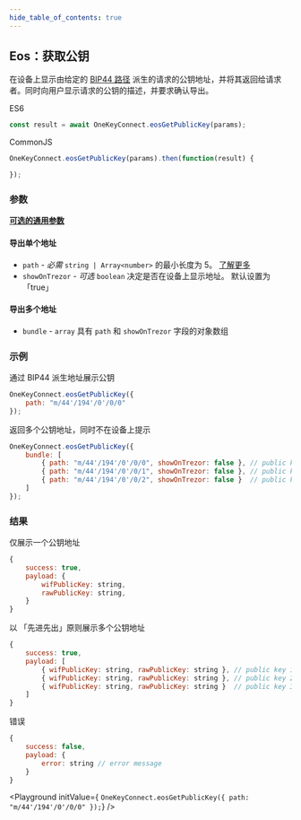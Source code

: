```yaml
---
hide_table_of_contents: true
---
```


## Eos：获取公钥

在设备上显示由给定的 [BIP44 路径](./path) 派生的请求的公钥地址，并将其返回给请求者。同时向用户显示请求的公钥的描述，并要求确认导出。

ES6
```javascript
const result = await OneKeyConnect.eosGetPublicKey(params);
```

CommonJS
```javascript
OneKeyConnect.eosGetPublicKey(params).then(function(result) {

});
```

### 参数
[**可选的通用参数**](./commonParams)

#### 导出单个地址

* `path` - *必需* `string | Array<number>` 的最小长度为 5。 [了解更多](./path)
* `showOnTrezor` - *可选* `boolean` 决定是否在设备上显示地址。 默认设置为 「true」

#### 导出多个地址

* `bundle` - `array` 具有 `path` 和 `showOnTrezor` 字段的对象数组

### 示例

通过 BIP44 派生地址展示公钥

```javascript
OneKeyConnect.eosGetPublicKey({
    path: "m/44'/194'/0'/0/0"
});
```

返回多个公钥地址，同时不在设备上提示

```javascript
OneKeyConnect.eosGetPublicKey({
    bundle: [
        { path: "m/44'/194'/0'/0/0", showOnTrezor: false }, // public key 1
        { path: "m/44'/194'/0'/0/1", showOnTrezor: false }, // public key 2
        { path: "m/44'/194'/0'/0/2", showOnTrezor: false }  // public key 3
    ]
});
```

### 结果

仅展示一个公钥地址

```javascript
{
    success: true,
    payload: {
        wifPublicKey: string,
        rawPublicKey: string,
    }
}
```

以 「先进先出」原则展示多个公钥地址

```javascript
{
    success: true,
    payload: [
        { wifPublicKey: string, rawPublicKey: string }, // public key 1
        { wifPublicKey: string, rawPublicKey: string }, // public key 2
        { wifPublicKey: string, rawPublicKey: string }  // public key 3
    ]
}
```

错误

```javascript
{
    success: false,
    payload: {
        error: string // error message
    }
}
```

<Playground
    initValue={
`OneKeyConnect.eosGetPublicKey({
    path: "m/44'/194'/0'/0/0"
});`}
/>
